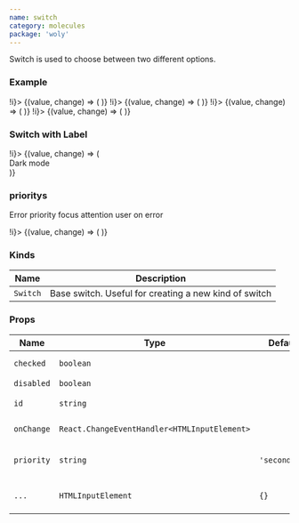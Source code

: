 ```yaml
---
name: switch
category: molecules
package: 'woly'
---
```



Switch is used to choose between two different options.

### Example

<Playground direction="horizontal">
  <State initial={false} change={(i) => !i}>
    {(value, change) => (
      <Switch id="unchecked" checked={value} onChange={change} priority="primary" />
    )}
  </State>
  <State initial={true} change={(i) => !i}>
    {(value, change) => (
      <Switch id="checked" checked={value} onChange={change} priority="primary" />
    )}
  </State>
  <State initial={false} change={(i) => !i}>
    {(value, change) => (
      <Switch
        id="disabled-unchecked"
        checked={value}
        onChange={change}
        priority="primary"
        disabled
      />
    )}
  </State>
  <State initial={true} change={(i) => !i}>
    {(value, change) => (
      <Switch id="disabled-checked" checked={value} onChange={change} priority="primary" disabled />
    )}
  </State>
</Playground>

### Switch with Label

<Playground>
  <State initial={false} change={(i) => !i}>
    {(value, change) => (
      <div
        style={{
          display: 'flex',
          alignItems: 'center',
          padding: '30px',
          background: value ? 'black' : 'white',
        }}
      >
        <Label style={{ paddingRight: '20px' }} priority={value ? 'primary' : 'secondary'}>
          Dark mode
        </Label>
        <Switch id="set-mode" checked={value} onChange={change} priority="primary" />
      </div>
    )}
  </State>
</Playground>

### prioritys

Error priority focus attention user on error

<Playground direction="horizontal">
  <State initial={false} change={(i) => !i}>
    {(value, change) => (
      <Switch id="unchecked" checked={value} onChange={change} priority="danger" />
    )}
  </State>
</Playground>

### Kinds

| Name     | Description                                           |
| -------- | ----------------------------------------------------- |
| `Switch` | Base switch. Useful for creating a new kind of switch |

### Props

| Name       | Type                                         | Default       | Description                                       |
| ---------- | -------------------------------------------- | ------------- | ------------------------------------------------- |
| `checked`  | `boolean`                                    |               | Whether switch is checked or not                  |
| `disabled` | `boolean`                                    |               | Disable switch                                    |
| `id`       | `string`                                     |               | HTML id attribute                                 |
| `onChange` | `React.ChangeEventHandler<HTMLInputElement>` |               | Callback when switch is clicked                   |
| `priority` | `string`                                     | `'secondary'` | Priority prop to style Switch component           |
| `...`      | `HTMLInputElement`                           | `{}`          | Other props are inherited from `HTMLInputElement` |

